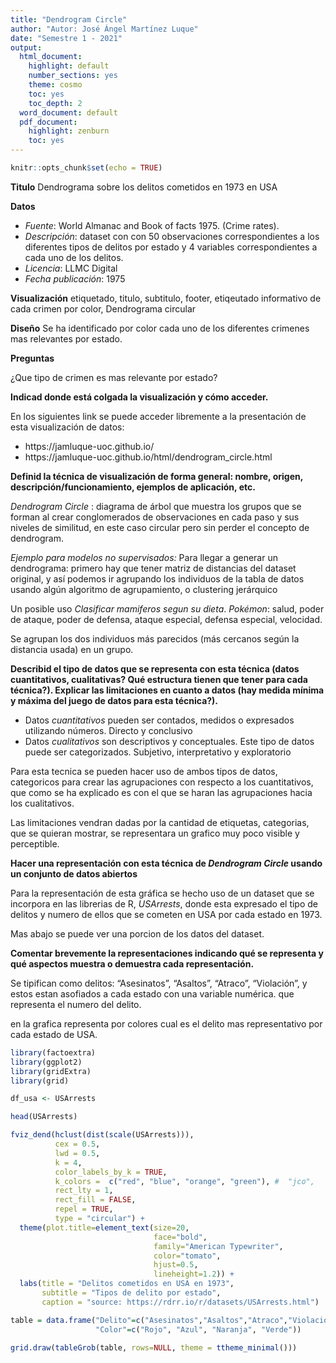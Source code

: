 ```yaml
---
title: "Dendrogram Circle"
author: "Autor: José Ángel Martínez Luque"
date: "Semestre 1 - 2021"
output:
  html_document:
    highlight: default
    number_sections: yes
    theme: cosmo
    toc: yes
    toc_depth: 2
  word_document: default
  pdf_document:
    highlight: zenburn
    toc: yes
---
```


```r
knitr::opts_chunk$set(echo = TRUE)
```

**Titulo**
Dendrograma sobre los delitos cometidos en 1973 en USA

**Datos**

- *Fuente*: World Almanac and Book of facts 1975. (Crime rates).
- *Descripción*: dataset con con 50 observaciones correspondientes a los diferentes tipos de delitos por estado y 4 variables correspondientes a cada uno de los delitos.
- *Licencia*:  LLMC Digital
- *Fecha publicación*: 1975 

**Visualización** 
etiquetado, titulo, subtitulo, footer, etiqeutado informativo de cada crimen por color, Dendrograma circular

**Diseño**
Se ha identificado por color cada uno de los diferentes crimenes mas relevantes por estado.

**Preguntas**

¿Que tipo de crimen es mas relevante por estado?


**Indicad donde está colgada la visualización y cómo  acceder.**

En los siguientes link se puede acceder libremente a la presentación de esta visualización de datos:

- https://jamluque-uoc.github.io/
- https://jamluque-uoc.github.io/html/dendrogram_circle.html

**Definid la técnica de visualización de forma general: nombre, origen, descripción/funcionamiento, ejemplos de aplicación, etc.**

*Dendrogram Circle* : diagrama de árbol que muestra los grupos que se forman al crear conglomerados de observaciones en cada paso y sus niveles de similitud, en este caso circular pero sin perder el concepto de dendrogram.

*Ejemplo para modelos no supervisados:*
Para llegar a generar un dendrograma: primero hay que tener matriz de distancias del dataset original, y así podemos ir agrupando los individuos de la tabla de datos usando algún algoritmo de agrupamiento, o clustering jerárquico

Un posible uso *Clasificar mamiferos segun su dieta*.
*Pokémon*: salud, poder de ataque, poder de defensa, ataque especial, defensa especial, velocidad.

Se agrupan los dos individuos más parecidos (más cercanos según la distancia usada) en un grupo.


**Describid el tipo de datos que se representa con esta técnica (datos cuantitativos, cualitativas? Qué estructura tienen que tener para cada técnica?). Explicar las limitaciones en cuanto a datos (hay medida mínima y máxima del juego de datos para esta técnica?).**

- Datos *cuantitativos* pueden ser contados, medidos o expresados utilizando números. Directo y conclusivo
- Datos *cualitativos* son descriptivos y conceptuales. Este tipo de datos puede ser categorizados. Subjetivo, interpretativo y exploratorio

Para esta tecnica se pueden hacer uso de ambos tipos de datos, categoricos para crear las agrupaciones con respecto a los cuantitativos, que como se ha explicado es con el que se haran las agrupaciones hacia los cualitativos.

Las limitaciones vendran dadas por la cantidad de etiquetas, categorias, que se quieran mostrar, se representara un grafico muy poco visible y perceptible.

**Hacer una representación con esta técnica de *Dendrogram Circle* usando un conjunto de datos abiertos**

Para la representación de esta gráfica se hecho uso de un dataset que se incorpora en las librerias de R, *USArrests*, donde esta expresado el tipo de delitos y numero de ellos que se cometen en USA por cada estado en 1973.

Mas abajo se puede ver una porcion de los datos del dataset.

**Comentar brevemente la representaciones indicando qué se representa y qué aspectos muestra o demuestra cada representación.**

Se tipifican como delitos: "Asesinatos", "Asaltos", "Atraco", "Violación", y estos estan asofiados a cada estado con una variable numérica. que representa el numero del delito.

en la grafica representa por colores cual es el delito mas representativo por cada estado de USA.


```r
library(factoextra)
library(ggplot2)
library(gridExtra)
library(grid)
```

```r
df_usa <- USArrests
```


```r
head(USArrests)
```

```r

fviz_dend(hclust(dist(scale(USArrests))), 
          cex = 0.5, 
          lwd = 0.5, 
          k = 4,
          color_labels_by_k = TRUE,
          k_colors =  c("red", "blue", "orange", "green"), #  "jco",
          rect_lty = 1,
          rect_fill = FALSE,
          repel = TRUE,
          type = "circular") + 
  theme(plot.title=element_text(size=20, 
                                face="bold", 
                                family="American Typewriter",
                                color="tomato",
                                hjust=0.5,
                                lineheight=1.2)) +
  labs(title = "Delitos cometidos en USA en 1973", 
       subtitle = "Tipos de delito por estado", 
       caption = "source: https://rdrr.io/r/datasets/USArrests.html") 

table = data.frame("Delito"=c("Asesinatos","Asaltos","Atraco","Violación"),
                   "Color"=c("Rojo", "Azul", "Naranja", "Verde"))

grid.draw(tableGrob(table, rows=NULL, theme = ttheme_minimal()))
```

